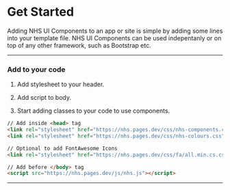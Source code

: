 # Get Started

Adding NHS UI Components to an app or site is simple by adding some lines into your template file.
NHS UI Components can be used indepentanly or on top of any other framework, such as Bootstrap etc.

---

### Add to your code

1. Add stylesheet to your header.

2. Add script to body.

3. Start adding classes to your code to use components.

```html
// Add inside <head> tag
<link rel="stylesheet" href="https://nhs.pages.dev/css/nhs-components.css">
<link rel="stylesheet" href="https://nhs.pages.dev/css/nhs-colours.css">

// Optional to add FontAwesome Icons
<link rel="stylesheet" href="https://nhs.pages.dev/css/fa/all.min.cs.css">
```

```html
// Add before </body> tag
<script src="https://nhs.pages.dev/js/nhs.js"></script>
```

---

